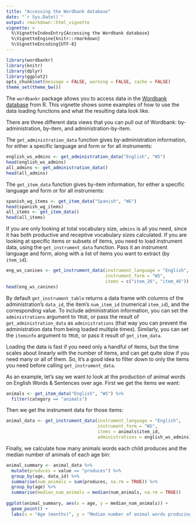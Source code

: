 ```yaml
---
title: "Accessing the Wordbank database"
date: "`r Sys.Date()`"
output: rmarkdown::html_vignette
vignette: >
  %\VignetteIndexEntry{Accessing the Wordbank database}
  %\VignetteEngine{knitr::rmarkdown}
  %\VignetteEncoding{UTF-8}
---
```


```r
library(wordbankr)
library(knitr)
library(dplyr)
library(ggplot2)
opts_chunk$set(message = FALSE, warning = FALSE, cache = FALSE)
theme_set(theme_bw())
```

The `wordbankr` package allows you to access data in the [Wordbank database](http://wordbank.stanford.edu/) from R. This vignette shows some examples of how to use the data loading functions and what the resulting data look like.


There are three different data views that you can pull out of Wordbank: by-administration, by-item, and administration-by-item.

The `get_administration_data` function gives by-administration information, for either a specific language and form or for all instruments:
```r
english_ws_admins <- get_administration_data("English", "WS")
head(english_ws_admins)
all_admins <- get_administration_data()
head(all_admins)
```

The `get_item_data` function gives by-item information, for either a specific language and form or for all instruments:
```r
spanish_wg_items <- get_item_data("Spanish", "WG")
head(spanish_wg_items)
all_items <- get_item_data()
head(all_items)
```

If you are only looking at total vocabulary size, `admins` is all you need, since it has both productive and receptive vocabulary sizes calculated. If you are looking at specific items or subsets of items, you need to load instrument data, using the `get_instrument_data` function. Pass it an instrument language and form, along with a list of items you want to extract (by `item_id`).
```r
eng_ws_canines <- get_instrument_data(instrument_language = "English",
                                      instrument_form = "WS",
                                      items = c("item_26", "item_46"))
head(eng_ws_canines)
```

By default `get_instrument_table` returns a data frame with columns of the administration's `data_id`, the item's `num_item_id` (numerical `item_id`), and the corresponding value. To include administration information, you can set the `administrations` argument to `TRUE`, or pass the result of `get_administration_data` as `administrations` (that way you can prevent the administration data from being loaded multiple times). Similarly, you can set the `iteminfo` argument to `TRUE`, or pass it result of `get_item_data`.

Loading the data is fast if you need only a handful of items, but the time scales about linearly with the number of items, and can get quite slow if you need many or all of them. So, it's a good idea to filter down to only the items you need before calling `get_instrument_data`.

As an example, let's say we want to look at the production of animal words on English Words & Sentences over age. First we get the items we want:
```r
animals <- get_item_data("English", "WS") %>%
  filter(category == "animals")
```

Then we get the instrument data for those items:
```r
animal_data <- get_instrument_data(instrument_language = "English",
                                   instrument_form = "WS",
                                   items = animals$item_id,
                                   administrations = english_ws_admins)
```

Finally, we calculate how many animals words each child produces and the median number of animals of each age bin:
```r
animal_summary <- animal_data %>%
  mutate(produces = value == "produces") %>%
  group_by(age, data_id) %>%
  summarise(num_animals = sum(produces, na.rm = TRUE)) %>%
  group_by(age) %>%
  summarise(median_num_animals = median(num_animals, na.rm = TRUE))
  
ggplot(animal_summary, aes(x = age, y = median_num_animals)) +
  geom_point() +
  labs(x = "Age (months)", y = "Median number of animal words producing")
```
